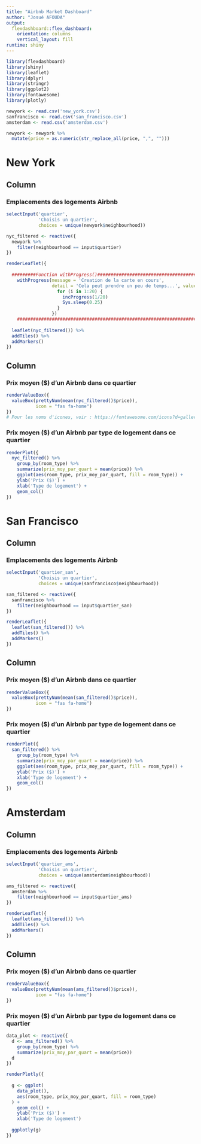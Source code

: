 ```yaml
---
title: "Airbnb Market Dashboard"
author: "Josué AFOUDA"
output: 
  flexdashboard::flex_dashboard:
    orientation: columns
    vertical_layout: fill
runtime: shiny
---
```


```r
library(flexdashboard)
library(shiny)
library(leaflet)
library(dplyr)
library(stringr)
library(ggplot2)
library(fontawesome)
library(plotly)

newyork <- read.csv('new_york.csv')
sanfrancisco <- read.csv('san_francisco.csv')
amsterdam <- read.csv('amsterdam.csv')

newyork <- newyork %>%
  mutate(price = as.numeric(str_replace_all(price, ",", "")))
```

New York
=====================================


Column {data-width=500}
-----------------------------------------------------------------------

### Emplacements des logements Airbnb

```r
selectInput('quartier', 
            'Choisis un quartier', 
            choices = unique(newyork$neighbourhood))

nyc_filtered <- reactive({
  newyork %>%
    filter(neighbourhood == input$quartier)
})

renderLeaflet({
  
  #########Fonction withProgress()########################################
    withProgress(message = 'Creation de la carte en cours',
                 detail = 'Cela peut prendre un peu de temps...', value = 0, {
                   for (i in 1:20) {
                     incProgress(1/20)
                     Sys.sleep(0.25)
                   }
                 })
    ########################################################################
  
  leaflet(nyc_filtered()) %>%
  addTiles() %>%
  addMarkers()
})
```

Column {data-width=350}
-----------------------------------------------------------------------

### Prix moyen ($) d'un Airbnb dans ce quartier

```r
renderValueBox({
  valueBox(prettyNum(mean(nyc_filtered()$price)), 
           icon = "fas fa-home")
})
# Pour les noms d'icones, voir : https://fontawesome.com/icons?d=gallery&p=2
```

### Prix moyen ($) d'un Airbnb par type de logement dans ce quartier 

```r
renderPlot({
  nyc_filtered() %>% 
    group_by(room_type) %>%
    summarize(prix_moy_par_quart = mean(price)) %>%
    ggplot(aes(room_type, prix_moy_par_quart, fill = room_type)) +
    ylab('Prix ($)') +
    xlab('Type de logement') +
    geom_col()
})
```


San Francisco
=====================================

Column {data-width=500}
-----------------------------------------------------------------------

### Emplacements des logements Airbnb

```r
selectInput('quartier_san', 
            'Choisis un quartier', 
            choices = unique(sanfrancisco$neighbourhood))

san_filtered <- reactive({
  sanfrancisco %>%
    filter(neighbourhood == input$quartier_san)
})

renderLeaflet({
  leaflet(san_filtered()) %>%
  addTiles() %>%
  addMarkers()
})
```

Column {data-width=350}
-----------------------------------------------------------------------

### Prix moyen ($) d'un Airbnb dans ce quartier

```r
renderValueBox({
  valueBox(prettyNum(mean(san_filtered()$price)), 
           icon = "fas fa-home")
})
```

### Prix moyen ($) d'un Airbnb par type de logement dans ce quartier

```r
renderPlot({
  san_filtered() %>% 
    group_by(room_type) %>%
    summarize(prix_moy_par_quart = mean(price)) %>%
    ggplot(aes(room_type, prix_moy_par_quart, fill = room_type)) +
    ylab('Prix ($)') +
    xlab('Type de logement') +
    geom_col()
})
```


Amsterdam
=====================================

Column {data-width=500}
-----------------------------------------------------------------------

### Emplacements des logements Airbnb

```r
selectInput('quartier_ams', 
            'Choisis un quartier', 
            choices = unique(amsterdam$neighbourhood))

ams_filtered <- reactive({
  amsterdam %>%
    filter(neighbourhood == input$quartier_ams)
})

renderLeaflet({
  leaflet(ams_filtered()) %>%
  addTiles() %>%
  addMarkers()
})
```

Column {data-width=350}
-----------------------------------------------------------------------

### Prix moyen ($) d'un Airbnb dans ce quartier

```r
renderValueBox({
  valueBox(prettyNum(mean(ams_filtered()$price)), 
           icon = "fas fa-home")
})
```

### Prix moyen ($) d'un Airbnb par type de logement dans ce quartier

```r
data_plot <- reactive({
  d <- ams_filtered() %>% 
    group_by(room_type) %>%
    summarize(prix_moy_par_quart = mean(price))
  d
})

renderPlotly({
  
  g <- ggplot(
    data_plot(), 
    aes(room_type, prix_moy_par_quart, fill = room_type)
  ) +
    geom_col() +
    ylab('Prix ($)') +
    xlab('Type de logement')
  
  ggplotly(g)
})
```


